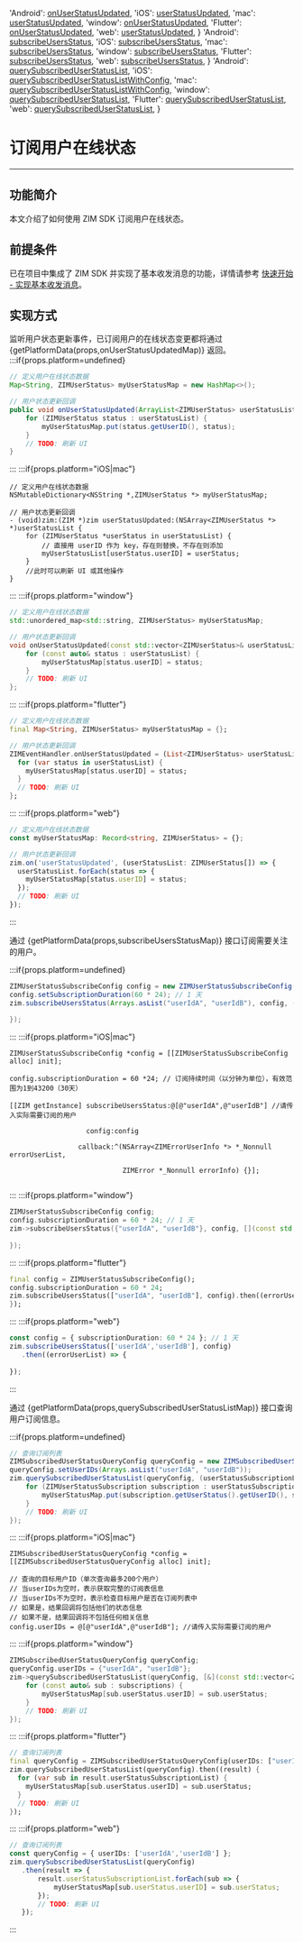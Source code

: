 
  'Android': <a href='https://doc-zh.zego.im/article/api?doc=zim_API~java_android~class~ZIMEventHandler#on-user-status-updated' target='_blank'>onUserStatusUpdated</a>,
  'iOS': <a href='https://doc-zh.zego.im/article/api?doc=zim_API~objective-c_ios~protocol~ZIMEventHandler#zim-user-status-updated' target='_blank'>userStatusUpdated</a>,
  'mac': <a href='https://doc-zh.zego.im/article/api?doc=zim_API~objective-c_macos~protocol~ZIMEventHandler#zim-user-status-updated' target='_blank'>userStatusUpdated</a>,
  'window': <a href='https://doc-zh.zego.im/article/api?doc=zim_API~cpp_windows~class~ZIMEventHandler#on-user-status-updated' target='_blank'>onUserStatusUpdated</a>,
  'Flutter': <a href='https://pub.dev/documentation/zego_zim/latest/zego_zim/ZIMEventHandler/onUserStatusUpdated.html' target='_blank'>onUserStatusUpdated</a>,
  'web': <a href='https://doc-zh.zego.im/article/api?doc=zim_API~javascript_web~interface~ZIMEventHandler#user-status-updated' target='_blank'>userStatusUpdated</a>,
}
  'Android': <a href='https://doc-zh.zego.im/article/api?doc=zim_API~java_android~class~ZIM#subscribe-users-status' target='_blank'>subscribeUsersStatus</a>,
  'iOS': <a href='https://doc-zh.zego.im/article/api?doc=zim_API~objective-c_ios~protocol~ZIM#subscribe-users-status-config-callback' target='_blank'>subscribeUsersStatus</a>,
  'mac': <a href='https://doc-zh.zego.im/article/api?doc=zim_API~objective-c_macos~protocol~ZIM#subscribe-users-status-config-callback' target='_blank'>subscribeUsersStatus</a>,
  'window': <a href='https://doc-zh.zego.im/article/api?doc=zim_API~cpp_windows~class~ZIM#subscribe-users-status' target='_blank'>subscribeUsersStatus</a>,
  'Flutter': <a href='https://pub.dev/documentation/zego_zim/latest/zego_zim/ZIM/subscribeUsersStatus.html' target='_blank'>subscribeUsersStatus</a>,
  'web': <a href='https://doc-zh.zego.im/article/api?doc=zim_API~javascript_web~class~ZIM#subscribe-users-status' target='_blank'>subscribeUsersStatus</a>,
}
  'Android': <a href='https://doc-zh.zego.im/article/api?doc=zim_API~java_android~class~ZIM#query-subscribed-user-status-list' target='_blank'>querySubscribedUserStatusList</a>,
  'iOS': <a href='https://doc-zh.zego.im/article/api?doc=zim_API~objective-c_ios~protocol~ZIM#query-subscribed-user-status-list-with-config-callback' target='_blank'>querySubscribedUserStatusListWithConfig</a>,
  'mac': <a href='https://doc-zh.zego.im/article/api?doc=zim_API~objective-c_macos~protocol~ZIM#query-subscribed-user-status-list-with-config-callback' target='_blank'>querySubscribedUserStatusListWithConfig</a>,
  'window': <a href='https://doc-zh.zego.im/article/api?doc=zim_API~cpp_windows~class~ZIM#query-subscribed-user-status-list' target='_blank'>querySubscribedUserStatusList</a>,
  'Flutter': <a href='https://pub.dev/documentation/zego_zim/latest/zego_zim/ZIM/querySubscribedUserStatusList.html' target='_blank'>querySubscribedUserStatusList</a>,
  'web': <a href='https://doc-zh.zego.im/article/api?doc=zim_API~javascript_web~class~ZIM#query-subscribed-user-status-list' target='_blank'>querySubscribedUserStatusList</a>,
}



# 订阅用户在线状态

---

## 功能简介

本文介绍了如何使用 ZIM SDK 订阅用户在线状态。

## 前提条件

已在项目中集成了 ZIM SDK 并实现了基本收发消息的功能，详情请参考 [快速开始 - 实现基本收发消息](../Send%20and%20receive%20messages.mdx)。

## 实现方式

监听用户状态更新事件，已订阅用户的在线状态变更都将通过 {getPlatformData(props,onUserStatusUpdatedMap)} 返回。
:::if{props.platform=undefined}
```java
// 定义用户在线状态数据
Map<String, ZIMUserStatus> myUserStatusMap = new HashMap<>();

// 用户状态更新回调
public void onUserStatusUpdated(ArrayList<ZIMUserStatus> userStatusList) {
    for (ZIMUserStatus status : userStatusList) {
        myUserStatusMap.put(status.getUserID(), status);
    }
    // TODO: 刷新 UI
}
```
:::
:::if{props.platform="iOS|mac"}
```objc
// 定义用户在线状态数据
NSMutableDictionary<NSString *,ZIMUserStatus *> myUserStatusMap;

// 用户状态更新回调
- (void)zim:(ZIM *)zim userStatusUpdated:(NSArray<ZIMUserStatus *> *)userStatusList {
    for (ZIMUserStatus *userStatus in userStatusList) {
        // 直接用 userID 作为 key，存在则替换，不存在则添加
        myUserStatusList[userStatus.userID] = userStatus;
    }
    //此时可以刷新 UI 或其他操作
}

```
:::
:::if{props.platform="window"}
```cpp
// 定义用户在线状态数据
std::unordered_map<std::string, ZIMUserStatus> myUserStatusMap;

// 用户状态更新回调
void onUserStatusUpdated(const std::vector<ZIMUserStatus>& userStatusList) {
    for (const auto& status : userStatusList) {
        myUserStatusMap[status.userID] = status;
    }
    // TODO: 刷新 UI
};
```
:::
:::if{props.platform="flutter"}
```dart
// 定义用户在线状态数据
final Map<String, ZIMUserStatus> myUserStatusMap = {};

// 用户状态更新回调
ZIMEventHandler.onUserStatusUpdated = (List<ZIMUserStatus> userStatusList) {
  for (var status in userStatusList) {
    myUserStatusMap[status.userID] = status;
  }
  // TODO: 刷新 UI
};
```
:::
:::if{props.platform="web"}
```ts
// 定义用户在线状态数据
const myUserStatusMap: Record<string, ZIMUserStatus> = {};

// 用户状态更新回调
zim.on('userStatusUpdated', (userStatusList: ZIMUserStatus[]) => {
  userStatusList.forEach(status => {
    myUserStatusMap[status.userID] = status;
  });
  // TODO: 刷新 UI
});
```
:::

通过 {getPlatformData(props,subscribeUsersStatusMap)} 接口订阅需要关注的用户。

:::if{props.platform=undefined}
```java
ZIMUserStatusSubscribeConfig config = new ZIMUserStatusSubscribeConfig();
config.setSubscriptionDuration(60 * 24); // 1 天
zim.subscribeUsersStatus(Arrays.asList("userIdA", "userIdB"), config, (errorUserList, errorInfo) -> {
    
});

```
:::
:::if{props.platform="iOS|mac"}
```objc
ZIMUserStatusSubscribeConfig *config = [[ZIMUserStatusSubscribeConfig alloc] init];

config.subscriptionDuration = 60 *24; // 订阅持续时间（以分钟为单位），有效范围为1到43200（30天）

[[ZIM getInstance] subscribeUsersStatus:@[@"userIdA",@"userIdB"] //请传入实际需要订阅的用户

                   config:config

                 callback:^(NSArray<ZIMErrorUserInfo *> *_Nonnull errorUserList,

                            ZIMError *_Nonnull errorInfo) {}];
                            
```
:::
:::if{props.platform="window"}
```cpp
ZIMUserStatusSubscribeConfig config;
config.subscriptionDuration = 60 * 24; // 1 天
zim->subscribeUsersStatus({"userIdA", "userIdB"}, config, [](const std::vector<ZIMErrorUserInfo>& errorUserList, const ZIMError& errorInfo){
    
});


```
:::
:::if{props.platform="flutter"}
```dart
final config = ZIMUserStatusSubscribeConfig();
config.subscriptionDuration = 60 * 24;
zim.subscribeUsersStatus(["userIdA", "userIdB"], config).then((errorUserList) {
});

```
:::
:::if{props.platform="web"}
```ts
const config = { subscriptionDuration: 60 * 24 }; // 1 天
zim.subscribeUsersStatus(['userIdA','userIdB'], config)
   .then((errorUserList) => {
       
});
```
:::

通过 {getPlatformData(props,querySubscribedUserStatusListMap)} 接口查询用户订阅信息。

:::if{props.platform=undefined}
```java
// 查询订阅列表
ZIMSubscribedUserStatusQueryConfig queryConfig = new ZIMSubscribedUserStatusQueryConfig();
queryConfig.setUserIDs(Arrays.asList("userIdA", "userIdB"));
zim.querySubscribedUserStatusList(queryConfig, (userStatusSubscriptionList, errorInfo) -> {
    for (ZIMUserStatusSubscription subscription : userStatusSubscriptionList) {
        myUserStatusMap.put(subscription.getUserStatus().getUserID(), subscription.getUserStatus());
    }
    // TODO: 刷新 UI
});
```
:::
:::if{props.platform="iOS|mac"}
```objc
ZIMSubscribedUserStatusQueryConfig *config = [[ZIMSubscribedUserStatusQueryConfig alloc] init];

// 查询的目标用户ID（单次查询最多200个用户）
// 当userIDs为空时，表示获取完整的订阅表信息
// 当userIDs不为空时，表示检查目标用户是否在订阅列表中
// 如果是，结果回调将包括他们的状态信息
// 如果不是，结果回调将不包括任何相关信息
config.userIDs = @[@"userIdA",@"userIdB"]; //请传入实际需要订阅的用户
```
:::
:::if{props.platform="window"}
```cpp
ZIMSubscribedUserStatusQueryConfig queryConfig;
queryConfig.userIDs = {"userIdA", "userIdB"};
zim->querySubscribedUserStatusList(queryConfig, [&](const std::vector<ZIMUserStatusSubscription>& subscriptions, const ZIMError& errorInfo){
    for (const auto& sub : subscriptions) {
        myUserStatusMap[sub.userStatus.userID] = sub.userStatus;
    }
    // TODO: 刷新 UI
});
```
:::
:::if{props.platform="flutter"}
```dart
// 查询订阅列表
final queryConfig = ZIMSubscribedUserStatusQueryConfig(userIDs: ["userIdA", "userIdB"]);
zim.querySubscribedUserStatusList(queryConfig).then((result) {
  for (var sub in result.userStatusSubscriptionList) {
    myUserStatusMap[sub.userStatus.userID] = sub.userStatus;
  }
  // TODO: 刷新 UI
});
```
:::
:::if{props.platform="web"}
```ts
// 查询订阅列表
const queryConfig = { userIDs: ['userIdA','userIdB'] };
zim.querySubscribedUserStatusList(queryConfig)
   .then(result => {
       result.userStatusSubscriptionList.forEach(sub => {
           myUserStatusMap[sub.userStatus.userID] = sub.userStatus;
       });
       // TODO: 刷新 UI
   });
```
:::


